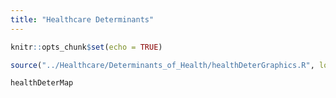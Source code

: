 ```yaml
---
title: "Healthcare Determinants"
---
```

```r
knitr::opts_chunk$set(echo = TRUE)
```

```r
source("../Healthcare/Determinants_of_Health/healthDeterGraphics.R", local = knitr::knit_global())

```

```r
healthDeterMap

```